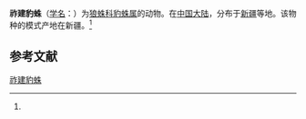 {{Speciesbox
| name = 祚建豹蛛
| status = 
| status_system = 
| image = 
| genus = Pardosa
| species = zuojiani
| authority = (Song et Haupt, 1995)<ref name='id13921'>{{cite web| url =http://www.bioinfo.cn/db05/BjdwSpecies.php?action=view&id=13921| title =祚建豹蛛| work =《中国动物物种编目数据库》| publisher =中国科学院微生物研究所| author =中国科学院动物研究所| accessdate =2009-04-28| deadurl =yes| archiveurl =https://web.archive.org/web/20160305075506/http://www.bioinfo.cn/db05/BjdwSpecies.php?action=view&id=13921| archivedate =2016-03-05}}</ref>
}}

'''祚建豹蛛'''（[[学名|学名]]：{{lang|la|''Pardosa zuojiani''}}）为[[狼蛛科|狼蛛科]][[豹蛛属|豹蛛属]]的动物。在[[中国大陆|中国大陆]]，分布于[[新疆|新疆]]等地。该物种的模式产地在新疆。<ref name='id13921'/>

== 参考文献 ==
{{reflist}}

{{Wikispecies|Pardosa zuojiani}}
{{Taxonbar|from=Q1875052}}

[[Category:豹蛛属|祚建豹蛛]]


{{蜘蛛小作品}}